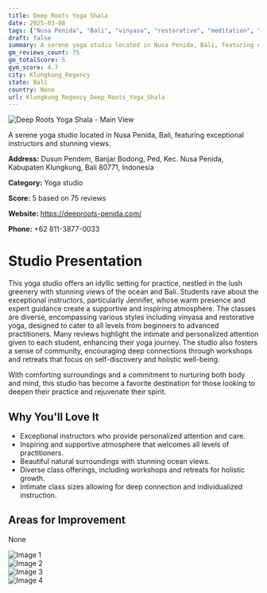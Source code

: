 ```yaml
---
title: Deep Roots Yoga Shala
date: 2025-03-08
tags: ["Nusa Penida", "Bali", "vinyasa", "restorative", "meditation", "peaceful atmosphere", "personalized experience", "Klungkung Regency"]  
draft: false
summary: A serene yoga studio located in Nusa Penida, Bali, featuring exceptional instructors and stunning views.
gm_reviews_count: 75
gm_totalScore: 5
gym_score: 4.7
city: Klungkung_Regency
state: Bali
country: None
url: Klungkung_Regency_Deep_Roots_Yoga_Shala
---
```


<div className="aspect-[16/9] relative my-8">
  <img 
    src="https://lh5.googleusercontent.com/p/AF1QipNDMWrawVPrADxp13Aq_zK3cj7xK1bya0yB8nLg=w1920-h1080-k-no"
    alt="Deep Roots Yoga Shala - Main View"
    className="object-cover absolute inset-0 w-full h-full rounded-lg"
  />
</div>

A serene yoga studio located in Nusa Penida, Bali, featuring exceptional instructors and stunning views.

**Address:** Dusun Pendem, Banjar Bodong, Ped, Kec. Nusa Penida, Kabupaten Klungkung, Bali 80771, Indonesia

**Category:** Yoga studio

**Score:** 5 based on 75 reviews

**Website:** https://deeproots-penida.com/

**Phone:** +62 811-3877-0033

# Studio Presentation

This yoga studio offers an idyllic setting for practice, nestled in the lush greenery with stunning views of the ocean and Bali. Students rave about the exceptional instructors, particularly Jennifer, whose warm presence and expert guidance create a supportive and inspiring atmosphere. The classes are diverse, encompassing various styles including vinyasa and restorative yoga, designed to cater to all levels from beginners to advanced practitioners. Many reviews highlight the intimate and personalized attention given to each student, enhancing their yoga journey. The studio also fosters a sense of community, encouraging deep connections through workshops and retreats that focus on self-discovery and holistic well-being.

With comforting surroundings and a commitment to nurturing both body and mind, this studio has become a favorite destination for those looking to deepen their practice and rejuvenate their spirit.

## Why You'll Love It

- Exceptional instructors who provide personalized attention and care.
- Inspiring and supportive atmosphere that welcomes all levels of practitioners.
- Beautiful natural surroundings with stunning ocean views.
- Diverse class offerings, including workshops and retreats for holistic growth.
- Intimate class sizes allowing for deep connection and individualized instruction.

## Areas for Improvement

None

<div className="grid grid-cols-1 xl:grid-cols-2 gap-4 my-8">
<div className="aspect-[4/3] relative"><img src="https://lh5.googleusercontent.com/p/AF1QipO890vVIdQgcomqqlzLPDCiugOdzSPtQVzhe_Fw=w1920-h1080-k-no" alt="Image 1" className="object-cover absolute inset-0 w-full h-full rounded-lg" /></div>
<div className="aspect-[4/3] relative"><img src="https://lh5.googleusercontent.com/p/AF1QipMlb5En2EPlfjMMEMBqEeT29hQmk-IH3LfnZ3bx=w1920-h1080-k-no" alt="Image 2" className="object-cover absolute inset-0 w-full h-full rounded-lg" /></div>
<div className="aspect-[4/3] relative"><img src="https://lh5.googleusercontent.com/p/AF1QipMmwYbmyL0X0M1vFPQXbnLyiiZH34b9lpkM5Uue=w1920-h1080-k-no" alt="Image 3" className="object-cover absolute inset-0 w-full h-full rounded-lg" /></div>
<div className="aspect-[4/3] relative"><img src="https://lh5.googleusercontent.com/p/AF1QipMpjhTY8WPsI9jOhh-yf3KqvCLSGtiaBWpNo20d=w1920-h1080-k-no" alt="Image 4" className="object-cover absolute inset-0 w-full h-full rounded-lg" /></div>
</div>